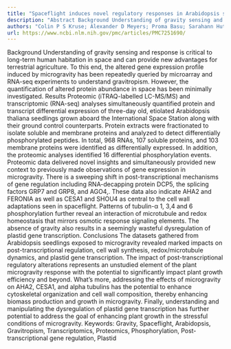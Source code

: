 ```yaml
---
title: "Spaceflight induces novel regulatory responses in Arabidopsis seedling as revealed by combined proteomic and transcriptomic analyses"
description: "Abstract Background Understanding of gravity sensing and response is critical to long-term human habitation in space and can provide new advantages for terrestrial agriculture. To this end, the altere..."
authors: "Colin P S Kruse; Alexander D Meyers; Proma Basu; Sarahann Hutchinson; Darron R Luesse; Sarah E Wyatt"
url: https://www.ncbi.nlm.nih.gov/pmc/articles/PMC7251690/
---
```


Background Understanding of gravity sensing and response is critical to long-term human habitation in space and can provide new advantages for terrestrial agriculture. To this end, the altered gene expression profile induced by microgravity has been repeatedly queried by microarray and RNA-seq experiments to understand gravitropism. However, the quantification of altered protein abundance in space has been minimally investigated. Results Proteomic (iTRAQ-labelled LC-MS/MS) and transcriptomic (RNA-seq) analyses simultaneously quantified protein and transcript differential expression of three-day old, etiolated Arabidopsis thaliana seedlings grown aboard the International Space Station along with their ground control counterparts. Protein extracts were fractionated to isolate soluble and membrane proteins and analyzed to detect differentially phosphorylated peptides. In total, 968 RNAs, 107 soluble proteins, and 103 membrane proteins were identified as differentially expressed. In addition, the proteomic analyses identified 16 differential phosphorylation events. Proteomic data delivered novel insights and simultaneously provided new context to previously made observations of gene expression in microgravity. There is a sweeping shift in post-transcriptional mechanisms of gene regulation including RNA-decapping protein DCP5, the splicing factors GRP7 and GRP8, and AGO4,. These data also indicate AHA2 and FERONIA as well as CESA1 and SHOU4 as central to the cell wall adaptations seen in spaceflight. Patterns of tubulin-α 1, 3,4 and 6 phosphorylation further reveal an interaction of microtubule and redox homeostasis that mirrors osmotic response signaling elements. The absence of gravity also results in a seemingly wasteful dysregulation of plastid gene transcription. Conclusions The datasets gathered from Arabidopsis seedlings exposed to microgravity revealed marked impacts on post-transcriptional regulation, cell wall synthesis, redox/microtubule dynamics, and plastid gene transcription. The impact of post-transcriptional regulatory alterations represents an unstudied element of the plant microgravity response with the potential to significantly impact plant growth efficiency and beyond. What’s more, addressing the effects of microgravity on AHA2, CESA1, and alpha tubulins has the potential to enhance cytoskeletal organization and cell wall composition, thereby enhancing biomass production and growth in microgravity. Finally, understanding and manipulating the dysregulation of plastid gene transcription has further potential to address the goal of enhancing plant growth in the stressful conditions of microgravity. Keywords: Gravity, Spaceflight, Arabidopsis, Gravitropism, Transcriptomics, Proteomics, Phosphorylation, Post-transcriptional gene regulation, Plastid
